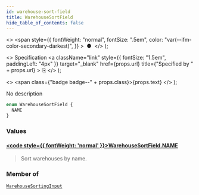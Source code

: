 ```yaml
---
id: warehouse-sort-field
title: WarehouseSortField
hide_table_of_contents: false
---
```


  <>
    <span
      style={{
        fontWeight: "normal",
        fontSize: ".5em",
        color: "var(--ifm-color-secondary-darkest)",
      }}
    >
      &nbsp;●&nbsp;
    </span>
  </>
);

  <>
    Specification
    <a
      className="link"
      style={{ fontSize: "1.5em", paddingLeft: "4px" }}
      target="\_blank"
      href={props.url}
      title={"Specified by " + props.url}
    >
      ⎘
    </a>
  </>
);

  <>
    <span class={"badge badge--" + props.class}>{props.text}</span>
  </>
);

No description

```graphql
enum WarehouseSortField {
  NAME
}
```

### Values

#### [<code style={{ fontWeight: 'normal' }}>WarehouseSortField.<b>NAME</b></code>](#)

> Sort warehouses by name.

### Member of

[`WarehouseSortingInput`](../../../developer/api-reference/inputs/warehouse-sorting-input) <Badge class="secondary" text="input"/>
